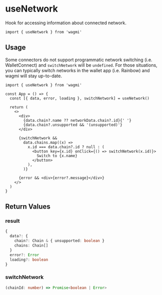 # useNetwork

Hook for accessing information about connected network.

```tsx
import { useNetwork } from 'wagmi'
```

## Usage

Some connectors do not support programmatic network switching (i.e. WalletConnect) and `switchNetwork` will be `undefined`. For those situations, you can typically switch networks in the wallet app (i.e. Rainbow) and wagmi will stay up-to-date.

```tsx
import { useNetwork } from 'wagmi'

const App = () => {
  const [{ data, error, loading }, switchNetwork] = useNetwork()

  return (
    <>
      <div>
        {data.chain?.name ?? networkData.chain?.id}{' '}
        {data.chain?.unsupported && '(unsupported)'}
      </div>

      {switchNetwork &&
        data.chains.map((x) =>
          x.id === data.chain?.id ? null : (
            <button key={x.id} onClick={() => switchNetwork(x.id)}>
              Switch to {x.name}
            </button>
          ),
        )}

      {error && <div>{error?.message}</div>}
    </>
  )
}
```

## Return Values

### result

```ts
{
  data?: {
    chain?: Chain & { unsupported: boolean }
    chains: Chain[]
  }
  error?: Error
  loading?: boolean
}
```

### switchNetwork

```ts
(chainId: number) => Promise<boolean | Error>
```
